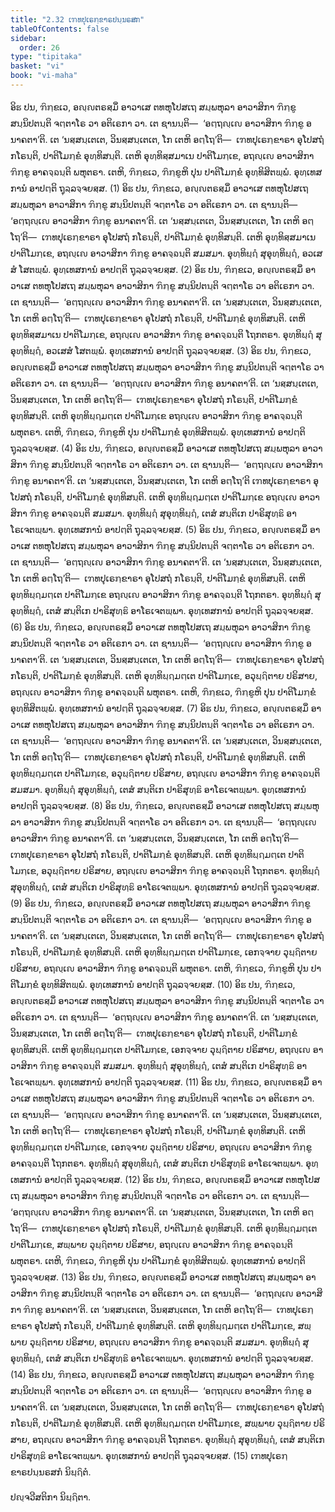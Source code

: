 ```yaml
---
title: "2.32 ເຠທປຸເຣກ຺ຂາຣປນ຺ນຣສກ"
tableOfContents: false
sidebar:
  order: 26
type: "tipitaka"
basket: "vi"
book: "vi-maha"
---
```



<DynamicBreadcrumb />

<Division number="176" book="vi-maha">

<Paragraph number="758" book="vi-maha">
ອິຘ ປນ, ຠິກ຺ຂເວ, ອຎ຺ຎຕຣສ຺ມິໍ ອາວາເສ ຕທຫຸໂປສເຖ ສມ຺ພຫຸລາ ອາວາສິກາ ຠິກ຺ຂູ ສນ຺ນິປຕນ຺ຕິ ຈຕ຺ຕາໂຣ ວາ ອຕິເຣກາ ວາ. ເຕ ຊານນ຺ຕິ—  ‘ອຕ຺ຖຎ຺ເຎ ອາວາສິກາ ຠິກ຺ຂູ ອນາຄຕາ’ຕິ. ເຕ ‘ນສ຺ສນ຺ເຕເຕ, ວິນສ຺ສນ຺ເຕເຕ, ໂກ ເຕຫິ ອຕ຺ໂຖ’ຕິ—  ເຠທປຸເຣກ຺ຂາຣາ ອຸໂປສຖໍ ກໂຣນ຺ຕິ, ປາຕິໂມກ຺ຂໍ ອຸທ຺ທິສນ຺ຕິ. ເຕຫິ ອຸທ຺ທິສ຺ສມາເນ ປາຕິໂມກ຺ເຂ, ອຖຎ຺ເຎ ອາວາສິກາ ຠິກ຺ຂູ ອາຄຈ຺ຉນ຺ຕິ ພຫຸຕຣາ. ເຕຫິ, ຠິກ຺ຂເວ, ຠິກ຺ຂູຫິ ປຸນ ປາຕິໂມກ຺ຂໍ ອຸທ຺ທິສິຕພ຺ພໍ. ອຸທ຺ເທສການໍ ອາປຕ຺ຕິ ຖຸລ຺ລຈ຺ຈຍສ຺ສ. (1)
</Paragraph>

<Paragraph number="759" book="vi-maha">
ອິຘ ປນ, ຠິກ຺ຂເວ, ອຎ຺ຎຕຣສ຺ມິໍ ອາວາເສ ຕທຫຸໂປສເຖ ສມ຺ພຫຸລາ ອາວາສິກາ ຠິກ຺ຂູ ສນ຺ນິປຕນ຺ຕິ ຈຕ຺ຕາໂຣ ວາ ອຕິເຣກາ ວາ. ເຕ ຊານນ຺ຕິ—  ‘ອຕ຺ຖຎ຺ເຎ ອາວາສິກາ ຠິກ຺ຂູ ອນາຄຕາ’ຕິ. ເຕ ‘ນສ຺ສນ຺ເຕເຕ, ວິນສ຺ສນ຺ເຕເຕ, ໂກ ເຕຫິ ອຕ຺ໂຖ’ຕິ—  ເຠທປຸເຣກ຺ຂາຣາ ອຸໂປສຖໍ ກໂຣນ຺ຕິ, ປາຕິໂມກ຺ຂໍ ອຸທ຺ທິສນ຺ຕິ. ເຕຫິ ອຸທ຺ທິສ຺ສມາເນ ປາຕິໂມກ຺ເຂ, ອຖຎ຺ເຎ ອາວາສິກາ ຠິກ຺ຂູ ອາຄຈ຺ຉນ຺ຕິ ສມສມາ. ອຸທ຺ທິຏ຺ຐໍ ສຸອຸທ຺ທິຏ຺ຐໍ, ອວເສສໍ ໂສຕພ຺ພໍ. ອຸທ຺ເທສການໍ ອາປຕ຺ຕິ ຖຸລ຺ລຈ຺ຈຍສ຺ສ. (2)
</Paragraph>

<Paragraph number="760" book="vi-maha">
ອິຘ ປນ, ຠິກ຺ຂເວ, ອຎ຺ຎຕຣສ຺ມິໍ ອາວາເສ ຕທຫຸໂປສເຖ ສມ຺ພຫຸລາ ອາວາສິກາ ຠິກ຺ຂູ ສນ຺ນິປຕນ຺ຕິ ຈຕ຺ຕາໂຣ ວາ ອຕິເຣກາ ວາ. ເຕ ຊານນ຺ຕິ—  ‘ອຕ຺ຖຎ຺ເຎ ອາວາສິກາ ຠິກ຺ຂູ ອນາຄຕາ’ຕິ. ເຕ ‘ນສ຺ສນ຺ເຕເຕ, ວິນສ຺ສນ຺ເຕເຕ, ໂກ ເຕຫິ ອຕ຺ໂຖ’ຕິ—  ເຠທປຸເຣກ຺ຂາຣາ ອຸໂປສຖໍ ກໂຣນ຺ຕິ, ປາຕິໂມກ຺ຂໍ ອຸທ຺ທິສນ຺ຕິ. ເຕຫິ ອຸທ຺ທິສ຺ສມາເນ ປາຕິໂມກ຺ເຂ, ອຖຎ຺ເຎ ອາວາສິກາ ຠິກ຺ຂູ ອາຄຈ຺ຉນ຺ຕິ ໂຖກຕຣາ. ອຸທ຺ທິຏ຺ຐໍ ສຸອຸທ຺ທິຏ຺ຐໍ, ອວເສສໍ ໂສຕພ຺ພໍ. ອຸທ຺ເທສການໍ ອາປຕ຺ຕິ ຖຸລ຺ລຈ຺ຈຍສ຺ສ. (3)
</Paragraph>

<Paragraph number="761" book="vi-maha">
ອິຘ ປນ, ຠິກ຺ຂເວ, ອຎ຺ຎຕຣສ຺ມິໍ ອາວາເສ ຕທຫຸໂປສເຖ ສມ຺ພຫຸລາ ອາວາສິກາ ຠິກ຺ຂູ ສນ຺ນິປຕນ຺ຕິ ຈຕ຺ຕາໂຣ ວາ ອຕິເຣກາ ວາ. ເຕ ຊານນ຺ຕິ—  ‘ອຕ຺ຖຎ຺ເຎ ອາວາສິກາ ຠິກ຺ຂູ ອນາຄຕາ’ຕິ. ເຕ ‘ນສ຺ສນ຺ເຕເຕ, ວິນສ຺ສນ຺ເຕເຕ, ໂກ ເຕຫິ ອຕ຺ໂຖ’ຕິ—  ເຠທປຸເຣກ຺ຂາຣາ ອຸໂປສຖໍ ກໂຣນ຺ຕິ, ປາຕິໂມກ຺ຂໍ ອຸທ຺ທິສນ຺ຕິ. ເຕຫິ ອຸທ຺ທິຏ຺ຐມຕ຺ເຕ ປາຕິໂມກ຺ເຂ ອຖຎ຺ເຎ ອາວາສິກາ ຠິກ຺ຂູ ອາຄຈ຺ຉນ຺ຕິ ພຫຸຕຣາ. ເຕຫິ, ຠິກ຺ຂເວ, ຠິກ຺ຂູຫິ ປຸນ ປາຕິໂມກ຺ຂໍ ອຸທ຺ທິສິຕພ຺ພໍ. ອຸທ຺ເທສການໍ ອາປຕ຺ຕິ ຖຸລ຺ລຈ຺ຈຍສ຺ສ. (4)
</Paragraph>

<Paragraph number="762" book="vi-maha">
ອິຘ ປນ, ຠິກ຺ຂເວ, ອຎ຺ຎຕຣສ຺ມິໍ ອາວາເສ ຕທຫຸໂປສເຖ ສມ຺ພຫຸລາ ອາວາສິກາ ຠິກ຺ຂູ ສນ຺ນິປຕນ຺ຕິ ຈຕ຺ຕາໂຣ ວາ ອຕິເຣກາ ວາ. ເຕ ຊານນ຺ຕິ—  ‘ອຕ຺ຖຎ຺ເຎ ອາວາສິກາ ຠິກ຺ຂູ ອນາຄຕາ’ຕິ. ເຕ ‘ນສ຺ສນ຺ເຕເຕ, ວິນສ຺ສນ຺ເຕເຕ, ໂກ ເຕຫິ ອຕ຺ໂຖ’ຕິ ເຠທປຸເຣກ຺ຂາຣາ ອຸໂປສຖໍ ກໂຣນ຺ຕິ, ປາຕິໂມກ຺ຂໍ ອຸທ຺ທິສນ຺ຕິ. ເຕຫິ ອຸທ຺ທິຏ຺ຐມຕ຺ເຕ ປາຕິໂມກ຺ເຂ ອຖຎ຺ເຎ ອາວາສິກາ ຠິກ຺ຂູ ອາຄຈ຺ຉນ຺ຕິ ສມສມາ. ອຸທ຺ທິຏ຺ຐໍ ສຸອຸທ຺ທິຏ຺ຐໍ, ເຕສໍ ສນ຺ຕິເກ ປາຣິສຸທ຺ຘິ ອາໂຣເຈຕພ຺ພາ. ອຸທ຺ເທສການໍ ອາປຕ຺ຕິ ຖຸລ຺ລຈ຺ຈຍສ຺ສ. (5)
</Paragraph>

<Paragraph number="763" book="vi-maha">
ອິຘ ປນ, ຠິກ຺ຂເວ, ອຎ຺ຎຕຣສ຺ມິໍ ອາວາເສ ຕທຫຸໂປສເຖ ສມ຺ພຫຸລາ ອາວາສິກາ ຠິກ຺ຂູ ສນ຺ນິປຕນ຺ຕິ ຈຕ຺ຕາໂຣ ວາ ອຕິເຣກາ ວາ. ເຕ ຊານນ຺ຕິ—  ‘ອຕ຺ຖຎ຺ເຎ ອາວາສິກາ ຠິກ຺ຂູ ອນາຄຕາ’ຕິ. ເຕ ‘ນສ຺ສນ຺ເຕເຕ, ວິນສ຺ສນ຺ເຕເຕ, ໂກ ເຕຫິ ອຕ຺ໂຖ’ຕິ—  ເຠທປຸເຣກ຺ຂາຣາ ອຸໂປສຖໍ ກໂຣນ຺ຕິ, ປາຕິໂມກ຺ຂໍ ອຸທ຺ທິສນ຺ຕິ. ເຕຫິ ອຸທ຺ທິຏ຺ຐມຕ຺ເຕ ປາຕິໂມກ຺ເຂ ອຖຎ຺ເຎ ອາວາສິກາ ຠິກ຺ຂູ ອາຄຈ຺ຉນ຺ຕິ ໂຖກຕຣາ. ອຸທ຺ທິຏ຺ຐໍ ສຸອຸທ຺ທິຏ຺ຐໍ, ເຕສໍ ສນ຺ຕິເກ ປາຣິສຸທ຺ຘິ ອາໂຣເຈຕພ຺ພາ. ອຸທ຺ເທສການໍ ອາປຕ຺ຕິ ຖຸລ຺ລຈ຺ຈຍສ຺ສ. (6)
</Paragraph>

<Paragraph number="764" book="vi-maha">
ອິຘ ປນ, ຠິກ຺ຂເວ, ອຎ຺ຎຕຣສ຺ມິໍ ອາວາເສ ຕທຫຸໂປສເຖ ສມ຺ພຫຸລາ ອາວາສິກາ ຠິກ຺ຂູ ສນ຺ນິປຕນ຺ຕິ ຈຕ຺ຕາໂຣ ວາ ອຕິເຣກາ ວາ. ເຕ ຊານນ຺ຕິ—  ‘ອຕ຺ຖຎ຺ເຎ ອາວາສິກາ ຠິກ຺ຂູ ອນາຄຕາ’ຕິ. ເຕ ‘ນສ຺ສນ຺ເຕເຕ, ວິນສ຺ສນ຺ເຕເຕ, ໂກ ເຕຫິ ອຕ຺ໂຖ’ຕິ—  ເຠທປຸເຣກ຺ຂາຣາ ອຸໂປສຖໍ ກໂຣນ຺ຕິ, ປາຕິໂມກ຺ຂໍ ອຸທ຺ທິສນ຺ຕິ. ເຕຫິ ອຸທ຺ທິຏ຺ຐມຕ຺ເຕ ປາຕິໂມກ຺ເຂ, ອວຸຏ຺ຐິຕາຍ ປຣິສາຍ, ອຖຎ຺ເຎ ອາວາສິກາ ຠິກ຺ຂູ ອາຄຈ຺ຉນ຺ຕິ ພຫຸຕຣາ. ເຕຫິ, ຠິກ຺ຂເວ, ຠິກ຺ຂູຫິ ປຸນ ປາຕິໂມກ຺ຂໍ ອຸທ຺ທິສິຕພ຺ພໍ. ອຸທ຺ເທສການໍ ອາປຕ຺ຕິ ຖຸລ຺ລຈ຺ຈຍສ຺ສ. (7)
</Paragraph>

<Paragraph number="765" book="vi-maha">
ອິຘ ປນ, ຠິກ຺ຂເວ, ອຎ຺ຎຕຣສ຺ມິໍ ອາວາເສ ຕທຫຸໂປສເຖ ສມ຺ພຫຸລາ ອາວາສິກາ ຠິກ຺ຂູ ສນ຺ນິປຕນ຺ຕິ ຈຕ຺ຕາໂຣ ວາ ອຕິເຣກາ ວາ. ເຕ ຊານນ຺ຕິ—  ‘ອຕ຺ຖຎ຺ເຎ ອາວາສິກາ ຠິກ຺ຂູ ອນາຄຕາ’ຕິ. ເຕ ‘ນສ຺ສນ຺ເຕເຕ, ວິນສ຺ສນ຺ເຕເຕ, ໂກ ເຕຫິ ອຕ຺ໂຖ’ຕິ—  ເຠທປຸເຣກ຺ຂາຣາ ອຸໂປສຖໍ ກໂຣນ຺ຕິ, ປາຕິໂມກ຺ຂໍ ອຸທ຺ທິສນ຺ຕິ. ເຕຫິ ອຸທ຺ທິຏ຺ຐມຕ຺ເຕ ປາຕິໂມກ຺ເຂ, ອວຸຏ຺ຐິຕາຍ ປຣິສາຍ, ອຖຎ຺ເຎ ອາວາສິກາ ຠິກ຺ຂູ ອາຄຈ຺ຉນ຺ຕິ ສມສມາ. ອຸທ຺ທິຏ຺ຐໍ ສຸອຸທ຺ທິຏ຺ຐໍ, ເຕສໍ ສນ຺ຕິເກ ປາຣິສຸທ຺ຘິ ອາໂຣເຈຕພ຺ພາ. ອຸທ຺ເທສການໍ ອາປຕ຺ຕິ ຖຸລ຺ລຈ຺ຈຍສ຺ສ. (8)
</Paragraph>

<Paragraph number="766" book="vi-maha">
ອິຘ ປນ, ຠິກ຺ຂເວ, ອຎ຺ຎຕຣສ຺ມິໍ ອາວາເສ ຕທຫຸໂປສເຖ ສມ຺ພຫຸລາ ອາວາສິກາ ຠິກ຺ຂູ ສນ຺ນິປຕນ຺ຕິ ຈຕ຺ຕາໂຣ ວາ ອຕິເຣກາ ວາ. ເຕ ຊານນ຺ຕິ—  ‘ອຕ຺ຖຎ຺ເຎ ອາວາສິກາ ຠິກ຺ຂູ ອນາຄຕາ’ຕິ. ເຕ ‘ນສ຺ສນ຺ເຕເຕ, ວິນສ຺ສນ຺ເຕເຕ, ໂກ ເຕຫິ ອຕ຺ໂຖ’ຕິ—  ເຠທປຸເຣກ຺ຂາຣາ ອຸໂປສຖໍ ກໂຣນ຺ຕິ, ປາຕິໂມກ຺ຂໍ ອຸທ຺ທິສນ຺ຕິ. ເຕຫິ ອຸທ຺ທິຏ຺ຐມຕ຺ເຕ ປາຕິໂມກ຺ເຂ, ອວຸຏ຺ຐິຕາຍ ປຣິສາຍ, ອຖຎ຺ເຎ ອາວາສິກາ ຠິກ຺ຂູ ອາຄຈ຺ຉນ຺ຕິ ໂຖກຕຣາ. ອຸທ຺ທິຏ຺ຐໍ ສຸອຸທ຺ທິຏ຺ຐໍ, ເຕສໍ ສນ຺ຕິເກ ປາຣິສຸທ຺ຘິ ອາໂຣເຈຕພ຺ພາ. ອຸທ຺ເທສການໍ ອາປຕ຺ຕິ ຖຸລ຺ລຈ຺ຈຍສ຺ສ. (9)
</Paragraph>

<Paragraph number="767" book="vi-maha">
ອິຘ ປນ, ຠິກ຺ຂເວ, ອຎ຺ຎຕຣສ຺ມິໍ ອາວາເສ ຕທຫຸໂປສເຖ ສມ຺ພຫຸລາ ອາວາສິກາ ຠິກ຺ຂູ ສນ຺ນິປຕນ຺ຕິ ຈຕ຺ຕາໂຣ ວາ ອຕິເຣກາ ວາ. ເຕ ຊານນ຺ຕິ—  ‘ອຕ຺ຖຎ຺ເຎ ອາວາສິກາ ຠິກ຺ຂູ ອນາຄຕາ’ຕິ. ເຕ ‘ນສ຺ສນ຺ເຕເຕ, ວິນສ຺ສນ຺ເຕເຕ, ໂກ ເຕຫິ ອຕ຺ໂຖ’ຕິ—  ເຠທປຸເຣກ຺ຂາຣາ ອຸໂປສຖໍ ກໂຣນ຺ຕິ, ປາຕິໂມກ຺ຂໍ ອຸທ຺ທິສນ຺ຕິ. ເຕຫິ ອຸທ຺ທິຏ຺ຐມຕ຺ເຕ ປາຕິໂມກ຺ເຂ, ເອກຈ຺ຈາຍ ວຸຏ຺ຐິຕາຍ ປຣິສາຍ, ອຖຎ຺ເຎ ອາວາສິກາ ຠິກ຺ຂູ ອາຄຈ຺ຉນ຺ຕິ ພຫຸຕຣາ. ເຕຫິ, ຠິກ຺ຂເວ, ຠິກ຺ຂູຫິ ປຸນ ປາຕິໂມກ຺ຂໍ ອຸທ຺ທິສິຕພ຺ພໍ. ອຸທ຺ເທສການໍ ອາປຕ຺ຕິ ຖຸລ຺ລຈ຺ຈຍສ຺ສ. (10)
</Paragraph>

<Paragraph number="768" book="vi-maha">
ອິຘ ປນ, ຠິກ຺ຂເວ, ອຎ຺ຎຕຣສ຺ມິໍ ອາວາເສ ຕທຫຸໂປສເຖ ສມ຺ພຫຸລາ ອາວາສິກາ ຠິກ຺ຂູ ສນ຺ນິປຕນ຺ຕິ ຈຕ຺ຕາໂຣ ວາ ອຕິເຣກາ ວາ. ເຕ ຊານນ຺ຕິ—  ‘ອຕ຺ຖຎ຺ເຎ ອາວາສິກາ ຠິກ຺ຂູ ອນາຄຕາ’ຕິ. ເຕ ‘ນສ຺ສນ຺ເຕເຕ, ວິນສ຺ສນ຺ເຕເຕ, ໂກ ເຕຫິ ອຕ຺ໂຖ’ຕິ—  ເຠທປຸເຣກ຺ຂາຣາ ອຸໂປສຖໍ ກໂຣນ຺ຕິ, ປາຕິໂມກ຺ຂໍ ອຸທ຺ທິສນ຺ຕິ. ເຕຫິ ອຸທ຺ທິຏ຺ຐມຕ຺ເຕ ປາຕິໂມກ຺ເຂ, ເອກຈ຺ຈາຍ ວຸຏ຺ຐິຕາຍ ປຣິສາຍ, ອຖຎ຺ເຎ ອາວາສິກາ ຠິກ຺ຂູ ອາຄຈ຺ຉນ຺ຕິ ສມສມາ. ອຸທ຺ທິຏ຺ຐໍ ສຸອຸທ຺ທິຏ຺ຐໍ, ເຕສໍ ສນ຺ຕິເກ ປາຣິສຸທ຺ຘິ ອາໂຣເຈຕພ຺ພາ. ອຸທ຺ເທສການໍ ອາປຕ຺ຕິ ຖຸລ຺ລຈ຺ຈຍສ຺ສ. (11)
</Paragraph>

<Paragraph number="769" book="vi-maha">
ອິຘ ປນ, ຠິກ຺ຂເວ, ອຎ຺ຎຕຣສ຺ມິໍ ອາວາເສ ຕທຫຸໂປສເຖ ສມ຺ພຫຸລາ ອາວາສິກາ ຠິກ຺ຂູ ສນ຺ນິປຕນ຺ຕິ ຈຕ຺ຕາໂຣ ວາ ອຕິເຣກາ ວາ. ເຕ ຊານນ຺ຕິ—  ‘ອຕ຺ຖຎ຺ເຎ ອາວາສິກາ ຠິກ຺ຂູ ອນາຄຕາ’ຕິ. ເຕ ‘ນສ຺ສນ຺ເຕເຕ, ວິນສ຺ສນ຺ເຕເຕ, ໂກ ເຕຫິ ອຕ຺ໂຖ’ຕິ—  ເຠທປຸເຣກ຺ຂາຣາ ອຸໂປສຖໍ ກໂຣນ຺ຕິ, ປາຕິໂມກ຺ຂໍ ອຸທ຺ທິສນ຺ຕິ. ເຕຫິ ອຸທ຺ທິຏ຺ຐມຕ຺ເຕ ປາຕິໂມກ຺ເຂ, ເອກຈ຺ຈາຍ ວຸຏ຺ຐິຕາຍ ປຣິສາຍ, ອຖຎ຺ເຎ ອາວາສິກາ ຠິກ຺ຂູ ອາຄຈ຺ຉນ຺ຕິ ໂຖກຕຣາ. ອຸທ຺ທິຏ຺ຐໍ ສຸອຸທ຺ທິຏ຺ຐໍ, ເຕສໍ ສນ຺ຕິເກ ປາຣິສຸທ຺ຘິ ອາໂຣເຈຕພ຺ພາ. ອຸທ຺ເທສການໍ ອາປຕ຺ຕິ ຖຸລ຺ລຈ຺ຈຍສ຺ສ. (12)
</Paragraph>

<Paragraph number="770" book="vi-maha">
ອິຘ ປນ, ຠິກ຺ຂເວ, ອຎ຺ຎຕຣສ຺ມິໍ ອາວາເສ ຕທຫຸໂປສເຖ ສມ຺ພຫຸລາ ອາວາສິກາ ຠິກ຺ຂູ ສນ຺ນິປຕນ຺ຕິ ຈຕ຺ຕາໂຣ ວາ ອຕິເຣກາ ວາ. ເຕ ຊານນ຺ຕິ—  ‘ອຕ຺ຖຎ຺ເຎ ອາວາສິກາ ຠິກ຺ຂູ ອນາຄຕາ’ຕິ. ເຕ ‘ນສ຺ສນ຺ເຕເຕ, ວິນສ຺ສນ຺ເຕເຕ, ໂກ ເຕຫິ ອຕ຺ໂຖ’ຕິ—  ເຠທປຸເຣກ຺ຂາຣາ ອຸໂປສຖໍ ກໂຣນ຺ຕິ, ປາຕິໂມກ຺ຂໍ ອຸທ຺ທິສນ຺ຕິ. ເຕຫິ ອຸທ຺ທິຏ຺ຐມຕ຺ເຕ ປາຕິໂມກ຺ເຂ, ສພ຺ພາຍ ວຸຏ຺ຐິຕາຍ ປຣິສາຍ, ອຖຎ຺ເຎ ອາວາສິກາ ຠິກ຺ຂູ ອາຄຈ຺ຉນ຺ຕິ ພຫຸຕຣາ. ເຕຫິ, ຠິກ຺ຂເວ, ຠິກ຺ຂູຫິ ປຸນ ປາຕິໂມກ຺ຂໍ ອຸທ຺ທິສິຕພ຺ພໍ. ອຸທ຺ເທສການໍ ອາປຕ຺ຕິ ຖຸລ຺ລຈ຺ຈຍສ຺ສ. (13)
</Paragraph>

<Paragraph number="771" book="vi-maha">
ອິຘ ປນ, ຠິກ຺ຂເວ, ອຎ຺ຎຕຣສ຺ມິໍ ອາວາເສ ຕທຫຸໂປສເຖ ສມ຺ພຫຸລາ ອາວາສິກາ ຠິກ຺ຂູ ສນ຺ນິປຕນ຺ຕິ ຈຕ຺ຕາໂຣ ວາ ອຕິເຣກາ ວາ. ເຕ ຊານນ຺ຕິ—  ‘ອຕ຺ຖຎ຺ເຎ ອາວາສິກາ ຠິກ຺ຂູ ອນາຄຕາ’ຕິ. ເຕ ‘ນສ຺ສນ຺ເຕເຕ, ວິນສ຺ສນ຺ເຕເຕ, ໂກ ເຕຫິ ອຕ຺ໂຖ’ຕິ—  ເຠທປຸເຣກ຺ຂາຣາ ອຸໂປສຖໍ ກໂຣນ຺ຕິ, ປາຕິໂມກ຺ຂໍ ອຸທ຺ທິສນ຺ຕິ. ເຕຫິ ອຸທ຺ທິຏ຺ຐມຕ຺ເຕ ປາຕິໂມກ຺ເຂ, ສພ຺ພາຍ ວຸຏ຺ຐິຕາຍ ປຣິສາຍ, ອຖຎ຺ເຎ ອາວາສິກາ ຠິກ຺ຂູ ອາຄຈ຺ຉນ຺ຕິ ສມສມາ. ອຸທ຺ທິຏ຺ຐໍ ສຸອຸທ຺ທິຏ຺ຐໍ, ເຕສໍ ສນ຺ຕິເກ ປາຣິສຸທ຺ຘິ ອາໂຣເຈຕພ຺ພາ. ອຸທ຺ເທສການໍ ອາປຕ຺ຕິ ຖຸລ຺ລຈ຺ຈຍສ຺ສ. (14)
</Paragraph>

<Paragraph number="772" book="vi-maha">
ອິຘ ປນ, ຠິກ຺ຂເວ, ອຎ຺ຎຕຣສ຺ມິໍ ອາວາເສ ຕທຫຸໂປສເຖ ສມ຺ພຫຸລາ ອາວາສິກາ ຠິກ຺ຂູ ສນ຺ນິປຕນ຺ຕິ ຈຕ຺ຕາໂຣ ວາ ອຕິເຣກາ ວາ. ເຕ ຊານນ຺ຕິ—  ‘ອຕ຺ຖຎ຺ເຎ ອາວາສິກາ ຠິກ຺ຂູ ອນາຄຕາ’ຕິ. ເຕ ‘ນສ຺ສນ຺ເຕເຕ, ວິນສ຺ສນ຺ເຕເຕ, ໂກ ເຕຫິ ອຕ຺ໂຖ’ຕິ—  ເຠທປຸເຣກ຺ຂາຣາ ອຸໂປສຖໍ ກໂຣນ຺ຕິ, ປາຕິໂມກ຺ຂໍ ອຸທ຺ທິສນ຺ຕິ. ເຕຫິ ອຸທ຺ທິຏ຺ຐມຕ຺ເຕ ປາຕິໂມກ຺ເຂ, ສພ຺ພາຍ ວຸຏ຺ຐິຕາຍ ປຣິສາຍ, ອຖຎ຺ເຎ ອາວາສິກາ ຠິກ຺ຂູ ອາຄຈ຺ຉນ຺ຕິ ໂຖກຕຣາ. ອຸທ຺ທິຏ຺ຐໍ ສຸອຸທ຺ທິຏ຺ຐໍ, ເຕສໍ ສນ຺ຕິເກ ປາຣິສຸທ຺ຘິ ອາໂຣເຈຕພ຺ພາ. ອຸທ຺ເທສການໍ ອາປຕ຺ຕິ ຖຸລ຺ລຈ຺ຈຍສ຺ສ. (15)

</Paragraph>
</Division>

<Paragraph number="773" type="center" book="vi-maha">
ເຠທປຸເຣກ຺ຂາຣປນ຺ນຣສກໍ ນິຏ຺ຐິຕໍ.

  
ປຎ຺ຈວີສຕິກາ ນິຏ຺ຐິຕາ.
</Paragraph>